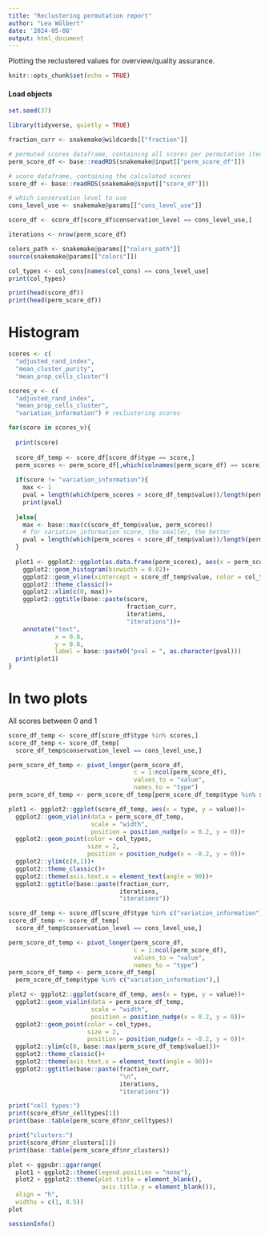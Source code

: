```yaml
---
title: "Reclustering permutation report"
author: "Lea Wölbert"
date: '2024-05-08'
output: html_document
---
```


Plotting the reclustered values for overview/quality assurance.

```r
knitr::opts_chunk$set(echo = TRUE)
```

#### Load objects

```r
set.seed(37)
```

```r
library(tidyverse, quietly = TRUE)
```

```r
fraction_curr <- snakemake@wildcards[["fraction"]]

# permuted scores dataframe, containing all scores per permutation iteration
perm_score_df <- base::readRDS(snakemake@input[["perm_score_df"]])

# score dataframe, containing the calculated scores 
score_df <- base::readRDS(snakemake@input[["score_df"]])

# which conservation level to use
cons_level_use <- snakemake@params[["cons_level_use"]]
```

```r
score_df <- score_df[score_df$conservation_level == cons_level_use,]

iterations <- nrow(perm_score_df)
```

```r
colors_path <- snakemake@params[["colors_path"]]
source(snakemake@params[["colors"]])

col_types <- col_cons[names(col_cons) == cons_level_use]
print(col_types)
```

```r
print(head(score_df))
print(head(perm_score_df))
```

# Histogram

```r

scores <- c(
  "adjusted_rand_index",
  "mean_cluster_purity",
  "mean_prop_cells_cluster")

scores_v <- c(
  "adjusted_rand_index",
  "mean_prop_cells_cluster",
  "variation_information") # reclustering scores

for(score in scores_v){
  
  print(score)
  
  score_df_temp <- score_df[score_df$type == score,]
  perm_scores <- perm_score_df[,which(colnames(perm_score_df) == score)]
  
  if(score != "variation_information"){
    max <- 1
    pval = length(which(perm_scores > score_df_temp$value))/length(perm_scores)
    print(pval)
  
  }else{
    max <- base::max(c(score_df_temp$value, perm_scores))
    # for variation_information score, the smaller, the better
    pval = length(which(perm_scores < score_df_temp$value))/length(perm_scores)
  }
  
  plot1 <- ggplot2::ggplot(as.data.frame(perm_scores), aes(x = perm_scores))+
    ggplot2::geom_histogram(binwidth = 0.02)+
    ggplot2::geom_vline(xintercept = score_df_temp$value, color = col_types)+
    ggplot2::theme_classic()+
    ggplot2::xlim(c(0, max))+
    ggplot2::ggtitle(base::paste(score, 
                                 fraction_curr, 
                                 iterations,
                                 "iterations"))+
    annotate("text", 
             x = 0.8,
             y = 0.8, 
             label = base::paste0("pval = ", as.character(pval)))
  print(plot1)
}
```

# In two plots

All scores between 0 and 1

```r

score_df_temp <- score_df[score_df$type %in% scores,]
score_df_temp <- score_df_temp[
  score_df_temp$conservation_level == cons_level_use,]

perm_score_df_temp <- pivot_longer(perm_score_df,
                                   c = 1:ncol(perm_score_df),
                                   values_to = "value",
                                   names_to = "type")
perm_score_df_temp <- perm_score_df_temp[perm_score_df_temp$type %in% scores,]

plot1 <- ggplot2::ggplot(score_df_temp, aes(x = type, y = value))+
  ggplot2::geom_violin(data = perm_score_df_temp,
                       scale = "width",
                       position = position_nudge(x = 0.2, y = 0))+
  ggplot2::geom_point(color = col_types, 
                      size = 2,
                      position = position_nudge(x = -0.2, y = 0))+
  ggplot2::ylim(c(0,1))+
  ggplot2::theme_classic()+
  ggplot2::theme(axis.text.x = element_text(angle = 90))+
  ggplot2::ggtitle(base::paste(fraction_curr, 
                               iterations,
                               "iterations"))
```

```r

score_df_temp <- score_df[score_df$type %in% c("variation_information"),]
score_df_temp <- score_df_temp[
  score_df_temp$conservation_level == cons_level_use,]

perm_score_df_temp <- pivot_longer(perm_score_df, 
                                   c = 1:ncol(perm_score_df),
                                   values_to = "value",
                                   names_to = "type")
perm_score_df_temp <- perm_score_df_temp[
  perm_score_df_temp$type %in% c("variation_information"),]

plot2 <- ggplot2::ggplot(score_df_temp, aes(x = type, y = value))+
  ggplot2::geom_violin(data = perm_score_df_temp,
                       scale = "width", 
                       position = position_nudge(x = 0.2, y = 0))+
  ggplot2::geom_point(color = col_types, 
                      size = 2,
                      position = position_nudge(x = -0.2, y = 0))+
  ggplot2::ylim(c(0, base::max(perm_score_df_temp$value)))+
  ggplot2::theme_classic()+
  ggplot2::theme(axis.text.x = element_text(angle = 90))+
  ggplot2::ggtitle(base::paste(fraction_curr,
                               "\n",
                               iterations,
                               "iterations"))
```

```r
print("cell types:")
print(score_df$nr_celltypes[1])
print(base::table(perm_score_df$nr_celltypes))

print("clusters:")
print(score_df$nr_clusters[1])
print(base::table(perm_score_df$nr_clusters))
```

```r
plot <- ggpubr::ggarrange(
  plot1 + ggplot2::theme(legend.position = "none"), 
  plot2 + ggplot2::theme(plot.title = element_blank(),
                          axis.title.y = element_blank()),
  align = "h",
  widths = c(1, 0.5))
plot
```

```r
sessionInfo()
```
